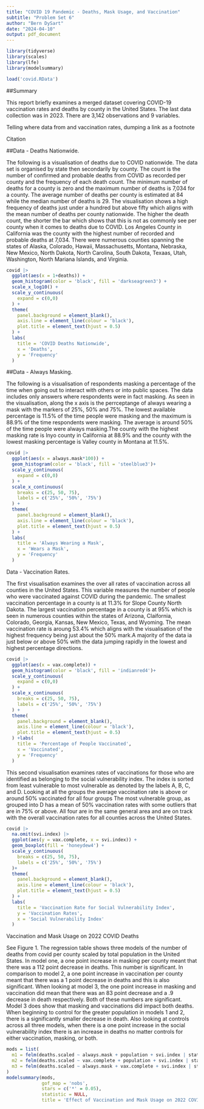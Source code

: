 ```yaml
---
title: "COVID 19 Pandemic - Deaths, Mask Usage, and Vaccination"
subtitle: "Problem Set 6"
author: "Bern DySart"
date: "2024-04-10"
output: pdf_document
---
```


```r
library(tidyverse)
library(scales)
library(lfe)
library(modelsummary)
```

```r
load('covid.RData')
```

##Summary

This report briefly examines a merged dataset covering COVID-19 vaccination rates and deaths by county in the United States. The last data collection was in 2023. There are 3,142 observations and 9 variables. 

Telling where data from and vaccination rates, dumping a link as a footnote

Citation

##Data - Deaths Nationwide. 

The following is a visualisation of deaths due to COVID nationwide. The data set is organised by state then secondarily by county. The count is the number of confirmed and probable deaths from COVID as recorded per county and the frequency of each death count. The minimum number of deaths for a county is zero and the maximum number of deaths is 7,034 for a county. The average number of deaths per county is estimated at 84 while the median number of deaths is 29. The visualisation shows a high frequency of deaths just under a hundred but above fifty which aligns with the mean number of deaths per county nationwide. The higher the death count, the shorter the bar which shows that this is not as commonly see per county when it comes to deaths due to COVID. Los Angeles County in California was the county with the highest number of recorded and probable deaths at 7,034. There were numerous counties spanning the states of Alaska, Colorado, Hawaii, Massachusetts, Montana, Nebraska, New Mexico, North Dakota, North Carolina, South Dakota, Texaas, Utah, Washington, North Mariana Islands, and Virginia.  

```r
covid |>
  ggplot(aes(x = 1+deaths)) +
  geom_histogram(color = 'black', fill = 'darkseagreen3') +
  scale_x_log10() +
  scale_y_continuous(
    expand = c(0,0)
  ) +
  theme(
    panel.background = element_blank(),
    axis.line = element_line(colour = 'black'),
    plot.title = element_text(hjust = 0.5)
  ) +
  labs(
    title = 'COVID Deaths Nationwide',
    x = 'Deaths',
    y = 'Frequency'
  ) 
```

##Data - Always Masking. 

The following is a visualisation of respondents masking a percentage of the time when going out to interact with others or into public spaces. The data includes only answers where respondents were in fact masking. As seen in the visualisation, along the x axis is the perrceptange of always wearing a mask with the markers of 25%, 50% and 75%. The lowest available percentage is 11.5% of the time people were masking and the maximum is 88.9% of the time respondents were masking. The average is around 50% of the time people were always masking.The county with the highest masking rate is Inyo county in California at 88.9% and the county with the lowest masking percentage is Valley county in Montana at 11.5%.

```r
covid |>
  ggplot(aes(x = always.mask*100)) +
  geom_histogram(color = 'black', fill = 'steelblue3')+
  scale_y_continuous(
    expand = c(0,0)
  ) +
  scale_x_continuous(
    breaks = c(25, 50, 75),
    labels = c('25%', '50%', '75%')
  ) +
  theme(
    panel.background = element_blank(),
    axis.line = element_line(colour = 'black'),
    plot.title = element_text(hjust = 0.5)
  ) +
  labs(
    title = 'Always Wearing a Mask',
    x = 'Wears a Mask',
    y = 'Frequency'
  )
```

Data - Vaccination Rates. 

The first visualisation examines the over all rates of vaccination across all counties in the United States. This variable measures the number of people who were vaccinated against COVID during the pandemic. The smallest vaccination percentage in a county is at 11.3% for Slope County North Dakota. The largest vaccination percentage in a county is at 95% which is seen in numerous counties within the states of Arizona, Claifornia, Colorado, Georgia, Kansas, New Mexico, Texas, and Wyoming. The mean vaccination rate is aroung 53.4% which aligns with the visualisation of the highest frequency being just about the 50% mark.A majority of the data ia just below or above 50% with the data jumping rapidly in the lowest and highest percentage directions. 

```r
covid |>
  ggplot(aes(x = vax.complete)) +
  geom_histogram(color = 'black', fill = 'indianred4')+
  scale_y_continuous(
    expand = c(0,0)
  ) +
  scale_x_continuous(
    breaks = c(25, 50, 75),
    labels = c('25%', '50%', '75%')
  ) +
  theme(
    panel.background = element_blank(),
    axis.line = element_line(colour = 'black'),
    plot.title = element_text(hjust = 0.5)
  ) +labs(
    title = 'Percentage of People Vaccinated',
    x = 'Vaccinated',
    y = 'Frequency'
  )
```

This second visualisation examines rates of vaccinations for those who are identified as belonging to the social vulnerability index. The index is sorted from least vulnerable to most vulnerable as denoted by the labels A, B, C, and D. Looking at all the groups the average vaccination rate is above or around 50% vaccinated for all four groups The most vulnerable group, as grouped into D has a mean of 50% vaccination rates with some outliers that are in 75% or above. All four are in the same general area and are on track with the overall vaccination rates for all counties across the United States. 

```r
covid |>
  na.omit(svi.index) |>
  ggplot(aes(y = vax.complete, x = svi.index)) +
  geom_boxplot(fill = 'honeydew4') +
  scale_y_continuous(
    breaks = c(25, 50, 75),
    labels = c('25%', '50%', '75%')
  )+
  theme(
    panel.background = element_blank(),
    axis.line = element_line(colour = 'black'),
    plot.title = element_text(hjust = 0.5)
  ) +
  labs(
    title = 'Vaccination Rate for Social Vulnerability Index',
    y = 'Vaccination Rates',
    x = 'Social Vulnerability Index'
  )
```

Vaccination and Mask Usage on 2022 COVID Deaths

See Figure 1. The regression table shows three models of the number of deaths from covid per county scaled by total population in the United States. In model one, a one point increase in masking per county meant that there was a 112 point decrease in deaths. This number is significant. In comparison to model 2, a one point increase in vaccination per county meant that there was a 1 point decrease in deaths and this is also significant. When looking at model 3, the one point increase in masking and vaccination did mean that there was an 83 point decrease and a .9 decrease in death respectively. Both of these numbers are significant. Model 3 does show that masking and vaccinations did impact both deaths. When beginning to control for the greater population in models 1 and 2, there is a significantly smaller decrease in death. Also looking at controls across all three models, when there is a one point increase in the social vulnerability index there is an increase in deaths no matter controls for either vaccination, masking, or both.

```r
mods = list(
  m1 = felm(deaths.scaled ~ always.mask + population + svi.index | state, data = covid),
  m2 = felm(deaths.scaled ~ vax.complete + population + svi.index | state, data = covid),
  m3 = felm(deaths.scaled ~ always.mask + vax.complete + svi.index | state, data = covid)
)
modelsummary(mods, 
             gof_map = 'nobs',
             stars = c('*' = 0.05),
             statistic = NULL, 
             title = 'Effect of Vaccination and Mask Usage on 2022 COVID Deaths')
```
